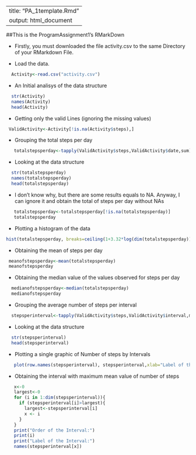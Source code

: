 --------------------------
title: "PA_1template.Rmd"
output: html_document
--------------------------

##This is the ProgramAssignment1's RMarkDown

- Firstly, you must downloaded the file activity.csv to the same Directory of your RMarkdown File. 

- Load the data. 
```r
  Activity<-read.csv("activity.csv")
```

- An Initial analisys of the  data structure
```r
  str(Activity)
  names(Activity)
  head(Activity)
```

- Getting only the valid Lines (ignoring the missing values)
```r
 ValidActivity<-Activity[!is.na(Activity$steps),]
```
- Grouping the total steps per day
```r
   totalstepsperday<-tapply(ValidActivity$steps,ValidActivity$date,sum)   
```

- Looking at the data structure
```r
  str(totalstepsperday)
  names(totalstepsperday)
  head(totalstepsperday)
```

- I don't know why, but there are some results equals to NA. Anyway, I can ignore it and obtain the total of steps per day without NAs
```r
   totalstepsperday<-totalstepsperday[!is.na(totalstepsperday)]
   totalstepsperday
```

- Plotting a histogram of the data
```r
hist(totalstepsperday, breaks=ceiling(1+3.32*log(dim(totalstepsperday))), col="blue",labels=TRUE,main="Frequency of number of steps per day")
```

- Obtaining the mean of steps per day
```r
 meanofstepsperday<-mean(totalstepsperday)
 meanofstepsperday
```

- Obtaining the median value of the values observed for steps per day
```r
  medianofstepsperday<-median(totalstepsperday)
  medianofstepsperday
```

- Grouping the average number of steps per interval
```r
  stepsperinterval<-tapply(ValidActivity$steps,ValidActivity$interval,mean)
```

- Looking at the data structure
```r
  str(stepsperinterval)
  head(stepsperinterval)
```

- Plotting a single graphic of Number of steps by Intervals
```r
   plot(row.names(stepsperinterval), stepsperinterval,xlab="Label of the Intervals (5 minutes each)", ylab="Number of steps",main="Mean number of steps by intervals", type="l")
```

- Obtaining the interval with maximum mean value of number of steps
```r
   x<-0
   largest<-0
   for (i in 1:dim(stepsperinterval)){
     if (stepsperinterval[i]>largest){
       largest<-stepsperinterval[i]
       x <- i
     }
   }
   print("Order of the Interval:")
   print(i)
   print("Label of the Interval:")
   names(stepsperinterval[x])
```

